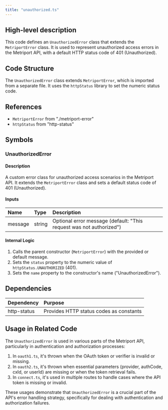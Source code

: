 ```yaml
---
title: "unauthorized.ts"
---
```


## High-level description
This code defines an `UnauthorizedError` class that extends the `MetriportError` class. It is used to represent unauthorized access errors in the Metriport API, with a default HTTP status code of 401 (Unauthorized).

## Code Structure
The `UnauthorizedError` class extends `MetriportError`, which is imported from a separate file. It uses the `httpStatus` library to set the numeric status code.

## References
- `MetriportError` from "./metriport-error"
- `httpStatus` from "http-status"

## Symbols

### UnauthorizedError
#### Description
A custom error class for unauthorized access scenarios in the Metriport API. It extends the `MetriportError` class and sets a default status code of 401 (Unauthorized).

#### Inputs
| Name | Type | Description |
|:-----|:-----|:------------|
| message | string | Optional error message (default: "This request was not authorized") |

#### Internal Logic
1. Calls the parent constructor (`MetriportError`) with the provided or default message.
2. Sets the `status` property to the numeric value of `httpStatus.UNAUTHORIZED` (401).
3. Sets the `name` property to the constructor's name ("UnauthorizedError").

## Dependencies
| Dependency | Purpose |
|:-----------|:--------|
| http-status | Provides HTTP status codes as constants |

## Usage in Related Code
The `UnauthorizedError` is used in various parts of the Metriport API, particularly in authentication and authorization processes:

1. In `oauth1.ts`, it's thrown when the OAuth token or verifier is invalid or missing.
2. In `oauth2.ts`, it's thrown when essential parameters (provider, authCode, cxId, or userId) are missing or when the token retrieval fails.
3. In `connect.ts`, it's used in multiple routes to handle cases where the API token is missing or invalid.

These usages demonstrate that `UnauthorizedError` is a crucial part of the API's error handling strategy, specifically for dealing with authentication and authorization failures.